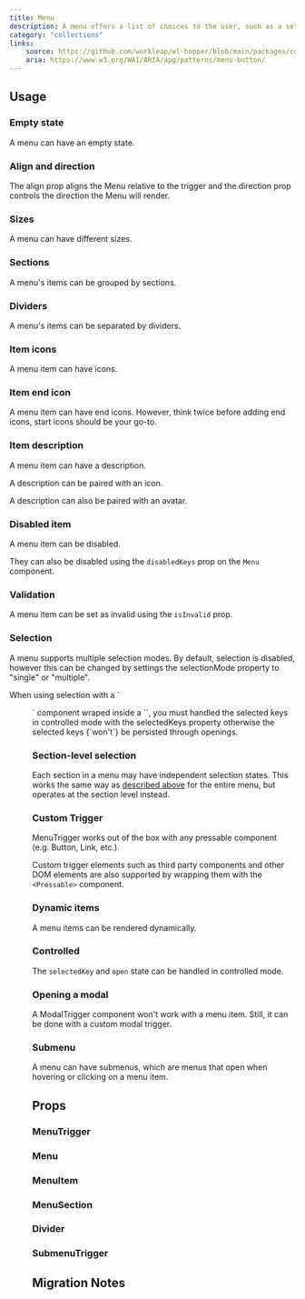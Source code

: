 ```yaml
---
title: Menu
description: A menu offers a list of choices to the user, such as a set of actions or functions.
category: "collections"
links:
    source: https://github.com/workleap/wl-hopper/blob/main/packages/components/src/menu/src/Menu.tsx
    aria: https://www.w3.org/WAI/ARIA/apg/patterns/menu-button/
---
```


<Example src="menu/docs/Preview" isOpen />

## Usage

### Empty state

A menu can have an empty state.

<Example src="menu/docs/Empty" />

### Align and direction

The align prop aligns the Menu relative to the trigger and the direction prop controls the direction the Menu will render.

<Example src="menu/docs/AlignDirection" />

### Sizes

A menu can have different sizes.

<Example src="menu/docs/Sizes" />

### Sections

A menu's items can be grouped by sections.

<Example src="menu/docs/Sections" />

### Dividers

A menu's items can be separated by dividers.

<Example src="menu/docs/Dividers" />

### Item icons

A menu item can have icons.

<Example src="menu/docs/ItemIcon" />

### Item end icon

A menu item can have end icons.
However, think twice before adding end icons, start icons should be your go-to.

<Example src="menu/docs/ItemEndIcon" />

### Item description

A menu item can have a description.

<Example src="menu/docs/ItemDescription" />

A description can be paired with an icon.

<Example src="menu/docs/ItemDescriptionIcon" />

A description can also be paired with an avatar.

<Example src="menu/docs/ItemDescriptionAvatar" />

### Disabled item

A menu item can be disabled.

<Example src="menu/docs/DisabledItem" />

They can also be disabled using the `disabledKeys` prop on the `Menu` component.

<Example src="menu/docs/DisabledKeys" />

### Validation

A menu item can be set as invalid using the `isInvalid` prop.

<Example src="menu/docs/Validation" />

### Selection

A menu supports multiple selection modes.
By default, selection is disabled, however this can be changed by settings the selectionMode property to "single" or "multiple".

<Callout variant="information">
When using selection with a `<Menu>` component wraped inside a `<MenuTrigger>`, you must handled the selected keys in controlled mode with the selectedKeys property otherwise the selected keys {`won't`} be persisted through openings.
</Callout>

<Example src="menu/docs/Selection" />

### Section-level selection

Each section in a menu may have independent selection states. This works the same way as [described above](/components/Menu#usage-selection) for the entire menu, but operates at the section level instead.

<Example src="menu/docs/SectionLevelSelection" />

### Custom Trigger

MenuTrigger works out of the box with any pressable component (e.g. Button, Link, etc.).

Custom trigger elements such as third party components and other DOM elements are also supported by wrapping them with the `<Pressable>` component.

<Example src="menu/docs/CustomTrigger" />

### Dynamic items

A menu items can be rendered dynamically.

<Example src="menu/docs/DynamicItems" />

### Controlled

The `selectedKey` and `open` state can be handled in controlled mode.

<Example src="menu/docs/Controlled" />

### Opening a modal

A ModalTrigger component won't work with a menu item. Still, it can be done with a custom modal trigger.

<Example src="menu/docs/OpeningModal" />

### Submenu

A menu can have submenus, which are menus that open when hovering or clicking on a menu item.

<Example src="menu/docs/Submenu" />

## Props

### MenuTrigger

<PropTable component="MenuTrigger" />

### Menu

<PropTable component="Menu" />

### MenuItem

<PropTable component="MenuItem" />

### MenuSection

<PropTable component="MenuSection" />

### Divider

<PropTable component="Divider" />

### SubmenuTrigger

<PropTable component="SubmenuTrigger" />

## Migration Notes

<MigrateGuide src="menu/docs/migration-notes" />
